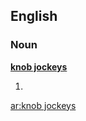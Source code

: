 ==English==

===Noun===
'''[[knob jockeys]]'''

# {{British}} {{plural of|[[knob jockey]]}}

[[ar:knob jockeys]]